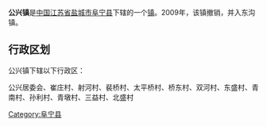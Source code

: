 {{unreferenced|time=2017-08-21T06:10:54+00:00}}
{{中国乡级行政区
|行政区全称 = 公兴镇
|景观照片文件名 = 
|景观照片描述 = 
|汉语拼音 =
|其他语言 = 
|其他语言名称 = 
|位置图文件名 = 
|位置图描述 = 
|自定义图片=
|上级行政区 = [[江苏省|江苏省]][[盐城市|盐城市]][[阜宁县|阜宁县]]
|行政区类别 = [[行政建制镇|镇]]
|行政区划代码 = 
|行政区划 = 
|村委会 = 
|居委会 = 
|建置时间 = 
|领导职位 = 
|领导名称 = 
|政府驻地 = 
|毗邻 = 
|地理坐标 = 
|总面积 = 
|总人口 = 
|户籍人口 = 
|户籍人口年份 = 
|常住人口 = 
|常住人口年份 = 
|人口密度 = 
|GDP = 
|邮政编码 = 224425
|电话区号 = 
|官方网站 = 
|网站名称 = 
}}
'''公兴镇'''是[[中华人民共和国|中国]][[江苏省|江苏省]][[盐城市|盐城市]][[阜宁县|阜宁县]]下辖的一个[[行政建制镇|镇]]。2009年，该镇撤销，并入东沟镇。

== 行政区划 ==
公兴镇下辖以下行政区：

公兴居委会、崔庄村、射河村、裴桥村、太平桥村、桥东村、双河村、东盛村、青南村、孙利村、青墩村、三益村、北盛村

{{江苏小作品}}
{{阜宁县行政区划}}

[[Category:阜宁县|Category:阜宁县]]